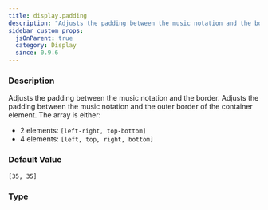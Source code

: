 ```yaml
---
title: display.padding
description: "Adjusts the padding between the music notation and the border."
sidebar_custom_props:
  jsOnParent: true
  category: Display
  since: 0.9.6
---
```




<SettingsHeader />

### Description
Adjusts the padding between the music notation and the border. Adjusts the padding between the music notation and the outer border of the container element.
The array is either:
* 2 elements: `[left-right, top-bottom]`
* 4 elements: ``[left, top, right, bottom]``


### Default Value

`[35, 35]`

### Type

<CodeBadge type="js" name="number[]" /><CodeBadge type="net" name="IList<double>" /><CodeBadge type="android" name="alphaTab.collections.List<Double>" />